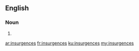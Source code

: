 ==English==

===Noun===
{{head|en|noun plural form}}

# {{plural of|insurgence|lang=en}}

[[ar:insurgences]]
[[fr:insurgences]]
[[ku:insurgences]]
[[my:insurgences]]